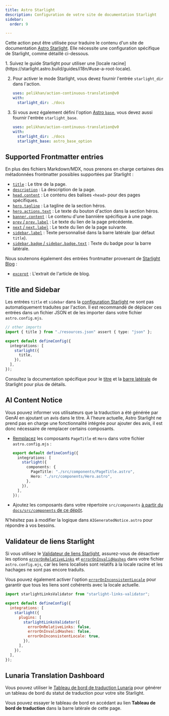 ```yaml
---
title: Astro Starlight
description: Configuration de votre site de documentation Starlight
sidebar:
  order: 9

---
```



Cette action peut être utilisée pour traduire le contenu d'un site de documentation [Astro Starlight](https://starlight.astro.build/). Elle nécessite une configuration spécifique de Starlight, comme détaillé ci-dessous.

<Steps>
  1. Suivez le guide Starlight pour utiliser une [locale racine](https://starlight.astro.build/guides/i18n/#use-a-root-locale).

  2. Pour activer le mode Starlight, vous devez fournir l'entrée `starlight_dir` dans l'action.

     ```yaml title=".github/workflows/ct.yml" "starlight_dir: ./docs"
     uses: pelikhan/action-continuous-translation@v0
     with:
       starlight_dir: ./docs
     ```

  3. Si vous avez également défini l'option [Astro `base`](https://docs.astro.build/en/reference/configuration-reference/#base), vous devez aussi fournir l'entrée `starlight_base`.

     ```yaml title=".github/workflows/ct.yml" "starlight_base: astro_base_option"
     uses: pelikhan/action-continuous-translation@v0
     with:
       starlight_dir: ./docs
       starlight_base: astro_base_option
     ```
</Steps>

## Supported Frontmatter entries

En plus des fichiers Markdown/MDX, nous prenons en charge certaines des métadonnées frontmatter possibles supportées par Starlight :

* [`title`](https://starlight.astro.build/reference/frontmatter/#title-required) : Le titre de la page.
* [`description`](https://starlight.astro.build/reference/frontmatter/#description) : La description de la page.
* [`head.content`](https://starlight.astro.build/reference/frontmatter/#head) : Le contenu des balises `<head>` pour des pages spécifiques.
* [`hero.tagline`](https://starlight.astro.build/reference/frontmatter/#hero) : La tagline de la section héros.
* [`hero.actions.text`](https://starlight.astro.build/reference/frontmatter/#hero) : Le texte du bouton d'action dans la section héros.
* [`banner.content`](https://starlight.astro.build/reference/frontmatter/#banner) : Le contenu d'une bannière spécifique à une page.
* [`prev` / `prev.label`](https://starlight.astro.build/reference/frontmatter/#prev) : Le texte du lien de la page précédente.
* [`next` / `next.label`](https://starlight.astro.build/reference/frontmatter/#next) : Le texte du lien de la page suivante.
* [`sidebar.label`](https://starlight.astro.build/reference/frontmatter/#sidebar) : Texte personnalisé dans la barre latérale (par défaut `title`).
* [`sidebar.badge` / `sidebar.badge.text`](https://starlight.astro.build/reference/frontmatter/#badge) : Texte du badge pour la barre latérale.

Nous soutenons également des entrées frontmatter provenant de [Starlight Blog](https://starlight-blog-docs.vercel.app/) :

* [`excerpt`](https://starlight-blog-docs.vercel.app/guides/frontmatter/#excerpt) : L'extrait de l'article de blog.

## Title and Sidebar

Les entrées `title` et `sidebar` dans la [configuration Starlight](https://starlight.astro.build/reference/configuration/) ne sont pas automatiquement traduites par l'action.
Il est recommandé de déplacer ces entrées dans un fichier JSON et de les importer dans votre fichier `astro.config.mjs`.

```ts title="astro.config.mjs" {2} /title(?=,)/
// other imports
import { title } from "./resources.json" assert { type: "json" };

export default defineConfig({
  integrations: [
    starlight({
      title,
    }),
  ],
});
```

Consultez la documentation spécifique pour le [titre](https://starlight.astro.build/guides/i18n/#translate-the-site-title) et la [barre latérale](https://starlight.astro.build/guides/sidebar/) de Starlight pour plus de détails.

## AI Content Notice

Vous pouvez informer vos utilisateurs que la traduction a été générée par GenAI en ajoutant un avis dans le titre. À l'heure actuelle, Astro Starlight ne prend pas en charge une fonctionnalité intégrée pour ajouter des avis, il est donc nécessaire de remplacer certains composants.

* [Remplacez](https://starlight.astro.build/guides/overriding-components/#how-to-override) les composants `PageTitle` et `Hero` dans votre fichier `astro.config.mjs` :

  ```ts title="astro.config.mjs"
  export default defineConfig({
    integrations: [
      starlight({
        components: {
          PageTitle: "./src/components/PageTitle.astro",
          Hero: "./src/components/Hero.astro",
        },
      }),
    ],
  });
  ```

* Ajoutez les composants dans votre répertoire `src/components` [à partir du `docs/src/components` de ce dépôt](https://github.com/pelikhan/action-continuous-translation/tree/main/docs/src/components).

N'hésitez pas à modifier la logique dans `AIGeneratedNotice.astro` pour répondre à vos besoins.

## Validateur de liens Starlight

Si vous utilisez le [Validateur de liens Starlight](https://github.com/HiDeoo/starlight-links-validator),
assurez-vous de désactiver les options [`errorOnRelativeLinks`](https://starlight-links-validator.vercel.app/configuration#erroronrelativelinks) et
[`errorOnInvalidHashes`](https://starlight-links-validator.vercel.app/configuration#erroroninvalidhashes) dans votre fichier `astro.config.mjs`,
car les liens localisés sont relatifs à la locale racine et les hachages ne sont pas encore traduits.

Vous pouvez également activer l'option [`errorOnInconsistentLocale`](https://starlight-links-validator.vercel.app/configuration#erroroninconsistentlocale)
pour garantir que tous les liens sont cohérents avec la locale actuelle.

```js title="astro.config.mjs" {8-10}
import starlightLinksValidator from "starlight-links-validator";

export default defineConfig({
  integrations: [
    starlight({
      plugins: [
        starlightLinksValidator({
          errorOnRelativeLinks: false,
          errorOnInvalidHashes: false,
          errorOnInconsistentLocale: true,
        }),
      ],
    }),
  ],
});
```

## Lunaria Translation Dashboard

Vous pouvez utiliser le [Tableau de bord de traduction Lunaria](https://lunaria.dev/integrations/starlight/) pour générer un tableau de bord du statut de traduction pour votre site Starlight.

Vous pouvez essayer le tableau de bord en accédant au lien **Tableau de bord de traduction** dans la barre latérale de cette page.
